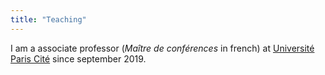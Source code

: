 ```yaml
---
title: "Teaching"
---
```


I am a associate professor (*Maître de conférences* in french) at [Université Paris Cité](https://u-paris.fr/) since september 2019.
